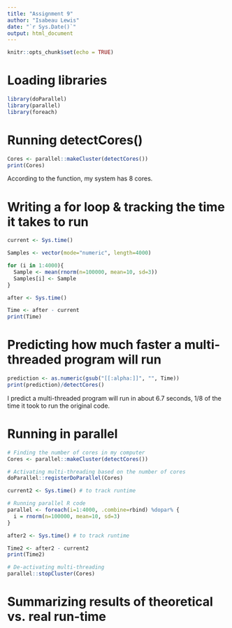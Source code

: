 ```yaml
---
title: "Assignment 9"
author: "Isabeau Lewis"
date: "`r Sys.Date()`"
output: html_document
---
```


```r
knitr::opts_chunk$set(echo = TRUE)
```

# Loading libraries
```r
library(doParallel)
library(parallel)
library(foreach)
```

# Running detectCores()
```r
Cores <- parallel::makeCluster(detectCores()) 
print(Cores)
```

According to the function, my system has 8 cores.

# Writing a for loop & tracking the time it takes to run
```r
current <- Sys.time() 

Samples <- vector(mode="numeric", length=4000)

for (i in 1:4000){
  Sample <- mean(rnorm(n=100000, mean=10, sd=3))
  Samples[i] <- Sample
}

after <- Sys.time()

Time <- after - current
print(Time)
```

# Predicting how much faster a multi-threaded program will run 
```r
prediction <- as.numeric(gsub("[[:alpha:]]", "", Time))
print(prediction)/detectCores()
```

I predict a multi-threaded program will run in about 6.7 seconds, 1/8 of the time it took to run the original code.

# Running in parallel

```r
# Finding the number of cores in my computer
Cores <- parallel::makeCluster(detectCores()) 

# Activating multi-threading based on the number of cores
doParallel::registerDoParallel(Cores) 
```

```r
current2 <- Sys.time() # to track runtime

# Running parallel R code
parallel <- foreach(i=1:4000, .combine=rbind) %dopar% {
  i = rnorm(n=100000, mean=10, sd=3)
}

after2 <- Sys.time() # to track runtime

Time2 <- after2 - current2
print(Time2)
```

```r
# De-activating multi-threading
parallel::stopCluster(Cores) 
```


# Summarizing results of theoretical vs. real run-time










